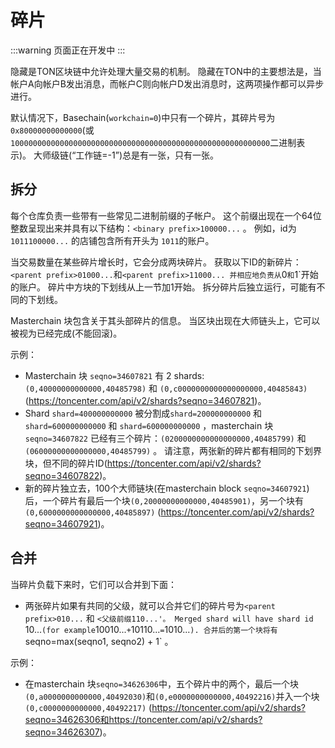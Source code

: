 # 碎片

:::warning
页面正在开发中
:::

隐藏是TON区块链中允许处理大量交易的机制。 隐藏在TON中的主要想法是，当帐户A向帐户B发出消息，而帐户C则向帐户D发出消息时，这两项操作都可以异步进行。

默认情况下，Basechain(`workchain=0`)中只有一个碎片，其碎片号为`0x80000000000000`(或`1000000000000000000000000000000000000000000000000000000000`二进制表示)。 大师级链(“工作链=-1”)总是有一张，只有一张。

## 拆分

每个仓库负责一些带有一些常见二进制前缀的子帐户。 这个前缀出现在一个64位整数呈现出来并具有以下结构：`<binary prefix>100000...` 。 例如，id为 `1011100000...` 的店铺包含所有开头为 `1011`的账户。

当交易数量在某些碎片增长时，它会分成两块碎片。 获取以下ID的新碎片：`<parent prefix>01000...`和`<parent prefix>11000... 并相应地负责从`<parent prefix>0`和`<parent prefix>1\`开始的账户。 碎片中方块的下划线从上一节加1开始。 拆分碎片后独立运行，可能有不同的下划线。

Masterchain 块包含关于其头部碎片的信息。 当区块出现在大师链头上，它可以被视为已经完成(不能回滚)。

示例：

- Masterchain 块 `seqno=34607821` 有 2 shards: `(0,40000000000000,40485798)` 和 `(0,c0000000000000000000,40485843)` (https://toncenter.com/api/v2/shards?seqno=34607821)。
- Shard `shard=400000000000` 被分割成`shard=200000000000` 和 `shard=600000000000` 和 `shard=600000000000` ，masterchain 块 `seqno=34607822` 已经有三个碎片：`(0200000000000000000,40485799)` 和 `(06000000000000000,40485799)` 。 请注意，两张新的碎片都有相同的下划界块，但不同的碎片ID(https://toncenter.com/api/v2/shards?seqno=34607822)。
- 新的碎片独立去，100个大师链块(在masterchain block `seqno=34607921`)后，一个碎片有最后一个块`(0,20000000000000,40485901)`，另一个块有`(0,6000000000000000,40485897)` (https://toncenter.com/api/v2/shards?seqno=34607921)。

## 合并

当碎片负载下来时，它们可以合并到下面：

- 两张碎片如果有共同的父级，就可以合并它们的碎片号为`<parent prefix>010...` 和 `<父级前缀110...'。 Merged shard will have shard id `<parent prefix>10...`(for example`10010...`+`10110...`=`1010...`). 合并后的第一个块将有 `seqno=max(seqno1, seqno2) + 1\` 。

示例：

- 在masterchain 块`seqno=34626306`中，五个碎片中的两个，最后一个块`(0,a0000000000000,40492030)`和`(0,e0000000000000,40492216)`并入一个块`(0,c0000000000000,40492217)` (https://toncenter.com/api/v2/shards?seqno=34626306和https://toncenter.com/api/v2/shards?seqno=34626307)。

